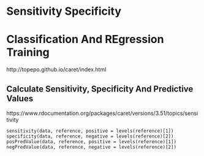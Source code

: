 
# Sensitivity Specificity 




# Classification And REgression Training

http://topepo.github.io/caret/index.html

## Calculate Sensitivity, Specificity And Predictive Values

https://www.rdocumentation.org/packages/caret/versions/3.51/topics/sensitivity

```
sensitivity(data, reference, positive = levels(reference)[1])
specificity(data, reference, negative = levels(reference)[2])
posPredValue(data, reference, positive = levels(reference)[1])
negPredValue(data, reference, negative = levels(reference)[2])
```







